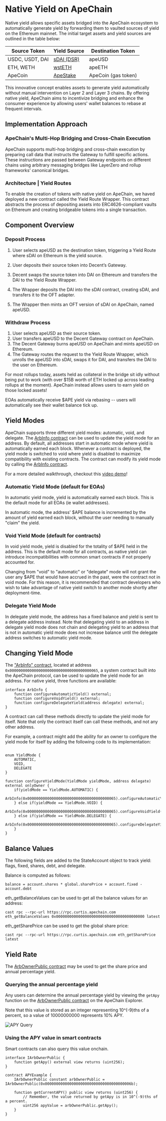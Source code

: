 # Native Yield on ApeChain

Native yield allows specific assets bridged into the ApeChain ecosystem to automatically generate yield by forwarding them to vaulted sources of yield on the Ethereum mainnet. The initial target assets and yield sources are outlined in the table below:

| Source Token | Yield Source | Destination Token |
| ------------ | ------------ | ----------------- |
| USDC, USDT, DAI | [sDAI (DSR)](https://docs.spark.fi/defi-infrastructure/sdai-overview) | apeUSD |
| ETH, WETH | [wstETH](https://docs.lido.fi/contracts/wsteth/) | apeETH |
| ApeCoin | [ApeStake](https://docs.apestake.io/#/Staking?id=stake-in-the-apecoin-pool) | ApeCoin (gas token) |

This innovative concept enables assets to generate yield automatically without manual intervention on Layer 2 and Layer 3 chains. By offering native yield, ApeChain aims to incentivize bridging and enhance the consumer experience by allowing users' wallet balances to rebase at frequent intervals.

## Implementation Approach

### ApeChain's Multi-Hop Bridging and Cross-Chain Execution

ApeChain supports multi-hop bridging and cross-chain execution by preparing call data that instructs the Gateway to fulfill specific actions. These instructions are passed between Gateway endpoints on different chains using arbitrary messaging bridges like LayerZero and rollup frameworks’ canonical bridges.

### Architecture | Yield Routes

To enable the creation of tokens with native yield on ApeChain, we haved deployed a new contract called the Yield Route Wrapper. This contract abstracts the process of depositing assets into ERC4626-compliant vaults on Ethereum and creating bridgeable tokens into a single transaction.

## Component Overview

### Deposit Process

1. User selects apeUSD as the destination token, triggering a Yield Route where sDAI on Ethereum is the yield source.

2. User deposits their source token into Decent’s Gateway.

3. Decent swaps the source token into DAI on Ethereum and transfers the DAI to the Yield Route Wrapper.
4. The Wrapper deposits the DAI into the sDAI contract, creating sDAI, and transfers it to the OFT adapter.
5. The Wrapper then mints an OFT version of sDAI on ApeChain, named apeUSD.

### Withdraw Process

1. User selects apeUSD as their source token.
2. User transfers apeUSD to the Decent Gateway contract on ApeChain.
3. The Decent Gateway burns apeUSD on ApeChain and mints apeUSD on Ethereum.
4. The Gateway routes the request to the Yield Route Wrapper, which unrolls the apeUSD into sDAI, swaps it for DAI, and transfers the DAI to the user on Ethereum.

For most rollups today, assets held as collateral in the bridge sit idly without being put to work (with over $15B worth of ETH locked up across leading rollups at the moment). ApeChain instead allows users to earn yield on those locked assets!

EOAs automatically receive $APE yield via rebasing -- users will automatically see their wallet balance tick up.

## Yield Modes

ApeChain supports three different yield modes: automatic, void, and delegate. The [ArbInfo contract](https://explorer.curtis.apechain.com/address/0x0000000000000000000000000000000000000065?tab=write_contract) can be used to update the yield mode for an address. By default, all addresses start in automatic mode where yield is automatically earned each block. Whenever a contract is deployed, the yield mode is switched to void where yield is disabled to maximize compatibility with existing contracts. The contract can modify its yield mode by calling the [ArbInfo contract](https://explorer.curtis.apechain.com/address/0x0000000000000000000000000000000000000065?tab=write_contract).

For a more detailed walkthrough, checkout this [video demo](https://youtu.be/ciPfRXmIteI?feature=shared&t=749)!

### Automatic Yield Mode (default for EOAs)

In automatic yield mode, yield is automatically earned each block. This is the default mode for all EOAs (ie wallet addresses).

In automatic mode, the address' $APE balance is incremented by the amount of yield earned each block, without the user needing to manually "claim" the yield.

### Void Yield Mode (default for contracts)

In void yield mode, yield is disabled for the totality of $APE held in the address. This is the default mode for all contracts, as native yield can introduce incompatibilities with common smart contracts if not properly accounted for.

Changing from "void" to "automatic" or "delegate" mode will not grant the user any $APE that would have accrued in the past, were the contract not in void mode. For this reason, it is recommended that contract developers who wish to take advantage of native yield switch to another mode shortly after deployment-time.

### Delegate Yield Mode

In delegate yield mode, the address has a fixed balance and yield is sent to a delegate address instead. Note that delegating yield to an address in delegate yield mode does not chain and delegating yield to an address that is not in automatic yield mode does not increase balance until the delegate address switches to automatic yield mode.

## Changing Yield Mode

The ["ArbInfo" contract](https://explorer.curtis.apechain.com/address/0x0000000000000000000000000000000000000065?tab=write_contract), located at address `0x0000000000000000000000000000000000000065`, a system contract built into the ApeChain protocol, can be used to update the yield mode for an address. For native yield, three functions are available:

```solidity
interface ArbInfo {
    function configureAutomaticYield() external;
    function configureVoidYield() external;
    function configureDelegateYield(address delegate) external;
}
```

A contract can call these methods directly to update the yield mode for itself. Note that only the contract itself can call these methods, and not any other address.

For example, a contract might add the ability for an owner to configure the yield mode for itself by adding the following code to its implementation:

```solidity

enum YieldMode {
    AUTOMATIC,
    VOID,
    DELEGATE
}

function configureYieldMode(YieldMode yieldMode, address delegate) external onlyOwner {
    if(yieldMode == YieldMode.AUTOMATIC) {
        ArbInfo(0x0000000000000000000000000000000000000065).configureAutomaticYield();
    } else if(yieldMode == YieldMode.VOID) {
        ArbInfo(0x0000000000000000000000000000000000000065).configureVoidYield();
    } else if(yieldMode == YieldMode.DELEGATE) {
        ArbInfo(0x0000000000000000000000000000000000000065).configureDelegateYield(delegate);
    }
}
```

## Balance Values

The following fields are added to the StateAccount object to track yield: flags, fixed, shares, debt, and delegate.

Balance is computed as follows:

```balance = account.shares * global.sharePrice + account.fixed - account.debt```

eth_getBalanceValues can be used to get all the balance values for an address:

```cast rpc --rpc-url https://rpc.curtis.apechain.com eth_getBalanceValues 0x0000000000000000000000000000000000000000 latest```

eth_getSharePrice can be used to get the global share price:

```cast rpc --rpc-url https://rpc.curtis.apechain.com eth_getSharePrice latest```

## Yield Rate

The [ArbOwnerPublic contract](https://explorer.curtis.apechain.com/address/0x000000000000000000000000000000000000006b?tab=read_contract) may be used to get the share price and annual percentage yield.

### Querying the annual percentage yield

Any users can determine the annual percentage yield by viewing the `getApy` function on the [ArbOwnerPublic contract](https://explorer.curtis.apechain.com/address/0x000000000000000000000000000000000000006b?tab=read_contract) on the ApeChain Explorer.

Note that this value is stored as an integer representing 10^(-9)ths of a percent, so a value of 10000000000 represents 10% APY.

![APY Query](../../images/apy_query.png)

### Using the APY value in smart contracts

Smart contracts can also query this value onchain.

```solidity
interface IArbOwnerPublic {
    function getApy() external view returns (uint256);
}

contract APYExample {
    IArbOwnerPublic constant arbOwnerPublic = IArbOwnerPublic(0x000000000000000000000000000000000000006b);

    function getCurrentAPY() public view returns (uint256) {
        // Remember, the value returned by getApy is in 10^(-9)ths of a percent.
        uint256 apyValue = arbOwnerPublic.getApy();
    }
}
```